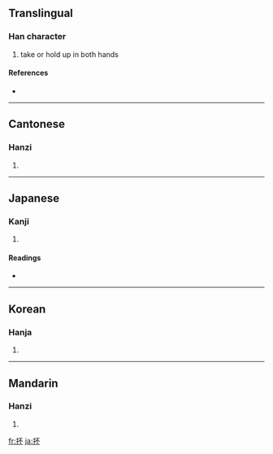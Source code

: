 ==Translingual==

===Han character===
{{Han char|rn=64|rad=手|as=04|sn=7|four=5109<sub>0</sub>|canj=手一火 (QMF)}}

# take or hold up in both hands

====References====
* {{Han ref|kx=0421.120|dkj=11886|dj=0768.120|hdz=31834.050|uh=6294|ud=25236|bh=CAEB|bd=51947}}

----

==Cantonese==

===Hanzi===
{{yue-hanzi|jyut=|y=pau4}}

# {{defn|Cantonese}}

----

==Japanese==

===Kanji===
{{ja-kanji|grade=|rs=手04}}

# {{defn|Japanese}}

====Readings====
* {{ja-readings|on=[[ほう]] (hō), [[はい]] (hai)|kun=[[すくう]] (sukuu), [[など]] (nado)}}

----

==Korean==

===Hanja===
{{ko-hanja|hangeul=부|eumhun=|rv=bu|mr=pu|y=pu}}

# {{defn|Korean}}

----

==Mandarin==

===Hanzi===
{{cmn-hanzi|pin=[[bào]] ([[bao4]]), [[póu]] ([[pou2]])|wg=pao<sup>4</sup>, p'ou<sup>2</sup>}}

# {{defn|Mandarin}}

[[fr:抔]]
[[ja:抔]]